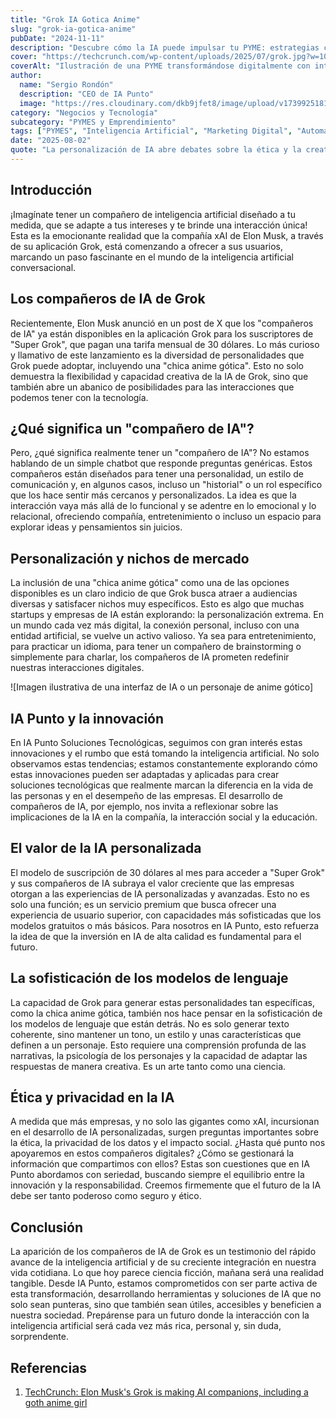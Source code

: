 ```yaml
---
title: "Grok IA Gotica Anime"
slug: "grok-ia-gotica-anime"
pubDate: "2024-11-11"
description: "Descubre cómo la IA puede impulsar tu PYME: estrategias concretas de marketing, automatización y datos para aumentar ventas."
cover: "https://techcrunch.com/wp-content/uploads/2025/07/grok.jpg?w=1024"
coverAlt: "Ilustración de una PYME transformándose digitalmente con inteligencia artificial."
author:
  name: "Sergio Rondón"
  description: "CEO de IA Punto"
  image: "https://res.cloudinary.com/dkb9jfet8/image/upload/v1739925181/sergio_gdcaeh.png"
category: "Negocios y Tecnología"
subcategory: "PYMES y Emprendimiento"
tags: ["PYMES", "Inteligencia Artificial", "Marketing Digital", "Automatización", "Ventas"]
date: "2025-08-02"
quote: "La personalización de IA abre debates sobre la ética y la creatividad. — Pedro Zambrano"
---
```

<h2 id="introduccion">Introducción</h2>

¡Imagínate tener un compañero de inteligencia artificial diseñado a tu medida, que se adapte a tus intereses y te brinde una interacción única! Esta es la emocionante realidad que la compañía xAI de Elon Musk, a través de su aplicación Grok, está comenzando a ofrecer a sus usuarios, marcando un paso fascinante en el mundo de la inteligencia artificial conversacional.

<h2 id="los-companeros-de-ia-de-grok">Los compañeros de IA de Grok</h2>

Recientemente, Elon Musk anunció en un post de X que los "compañeros de IA" ya están disponibles en la aplicación Grok para los suscriptores de "Super Grok", que pagan una tarifa mensual de 30 dólares. Lo más curioso y llamativo de este lanzamiento es la diversidad de personalidades que Grok puede adoptar, incluyendo una "chica anime gótica". Esto no solo demuestra la flexibilidad y capacidad creativa de la IA de Grok, sino que también abre un abanico de posibilidades para las interacciones que podemos tener con la tecnología.

<h2 id="que-significa-un-companero-de-ia">¿Qué significa un "compañero de IA"?</h2>

Pero, ¿qué significa realmente tener un "compañero de IA"? No estamos hablando de un simple chatbot que responde preguntas genéricas. Estos compañeros están diseñados para tener una personalidad, un estilo de comunicación y, en algunos casos, incluso un "historial" o un rol específico que los hace sentir más cercanos y personalizados. La idea es que la interacción vaya más allá de lo funcional y se adentre en lo emocional y lo relacional, ofreciendo compañía, entretenimiento o incluso un espacio para explorar ideas y pensamientos sin juicios.

<h2 id="personalizacion-y-nichos-de-mercado">Personalización y nichos de mercado</h2>

La inclusión de una "chica anime gótica" como una de las opciones disponibles es un claro indicio de que Grok busca atraer a audiencias diversas y satisfacer nichos muy específicos. Esto es algo que muchas startups y empresas de IA están explorando: la personalización extrema. En un mundo cada vez más digital, la conexión personal, incluso con una entidad artificial, se vuelve un activo valioso. Ya sea para entretenimiento, para practicar un idioma, para tener un compañero de brainstorming o simplemente para charlar, los compañeros de IA prometen redefinir nuestras interacciones digitales.

![Imagen ilustrativa de una interfaz de IA o un personaje de anime gótico]

<h2 id="ia-punto-y-la-innovacion">IA Punto y la innovación</h2>

En IA Punto Soluciones Tecnológicas, seguimos con gran interés estas innovaciones y el rumbo que está tomando la inteligencia artificial. No solo observamos estas tendencias; estamos constantemente explorando cómo estas innovaciones pueden ser adaptadas y aplicadas para crear soluciones tecnológicas que realmente marcan la diferencia en la vida de las personas y en el desempeño de las empresas. El desarrollo de compañeros de IA, por ejemplo, nos invita a reflexionar sobre las implicaciones de la IA en la compañía, la interacción social y la educación.

<h2 id="el-valor-de-la-ia-personalizada">El valor de la IA personalizada</h2>

El modelo de suscripción de 30 dólares al mes para acceder a "Super Grok" y sus compañeros de IA subraya el valor creciente que las empresas otorgan a las experiencias de IA personalizadas y avanzadas. Esto no es solo una función; es un servicio premium que busca ofrecer una experiencia de usuario superior, con capacidades más sofisticadas que los modelos gratuitos o más básicos. Para nosotros en IA Punto, esto refuerza la idea de que la inversión en IA de alta calidad es fundamental para el futuro.

<h2 id="la-sofisticacion-de-los-modelos-de-lenguaje">La sofisticación de los modelos de lenguaje</h2>

La capacidad de Grok para generar estas personalidades tan específicas, como la chica anime gótica, también nos hace pensar en la sofisticación de los modelos de lenguaje que están detrás. No es solo generar texto coherente, sino mantener un tono, un estilo y unas características que definen a un personaje. Esto requiere una comprensión profunda de las narrativas, la psicología de los personajes y la capacidad de adaptar las respuestas de manera creativa. Es un arte tanto como una ciencia.

<h2 id="etica-y-privacidad-en-la-ia">Ética y privacidad en la IA</h2>

A medida que más empresas, y no solo las gigantes como xAI, incursionan en el desarrollo de IA personalizadas, surgen preguntas importantes sobre la ética, la privacidad de los datos y el impacto social. ¿Hasta qué punto nos apoyaremos en estos compañeros digitales? ¿Cómo se gestionará la información que compartimos con ellos? Estas son cuestiones que en IA Punto abordamos con seriedad, buscando siempre el equilibrio entre la innovación y la responsabilidad. Creemos firmemente que el futuro de la IA debe ser tanto poderoso como seguro y ético.

<h2 id="conclusion">Conclusión</h2>

La aparición de los compañeros de IA de Grok es un testimonio del rápido avance de la inteligencia artificial y de su creciente integración en nuestra vida cotidiana. Lo que hoy parece ciencia ficción, mañana será una realidad tangible. Desde IA Punto, estamos comprometidos con ser parte activa de esta transformación, desarrollando herramientas y soluciones de IA que no solo sean punteras, sino que también sean útiles, accesibles y beneficien a nuestra sociedad. Prepárense para un futuro donde la interacción con la inteligencia artificial será cada vez más rica, personal y, sin duda, sorprendente.

<h2 id="referencias">Referencias</h2>

1.  <a href="https://techcrunch.com/2025/07/14/elon-musks-grok-is-making-ai-companions-including-a-goth-anime-girl/" target="_blank" rel="noopener noreferrer">TechCrunch: Elon Musk's Grok is making AI companions, including a goth anime girl</a>

